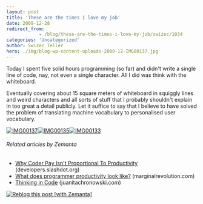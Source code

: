 ```yaml
---
layout: post
title: 'These are the times I love my job'
date: 2009-12-28
redirect_from: 
            - /blog/these-are-the-times-i-love-my-job/swizec/1034
categories: 'Uncategorized'
author: Swizec Teller
hero: ./img/blog-wp-content-uploads-2009-12-IMG00137.jpg
---
```

Today I spent five solid hours programming (so far) and didn't write a single line of code, nay, not even a single character. All I did was think with the whiteboard.



Eventually covering about 15 square meters of whiteboard in squiggly lines and weird characters and all sorts of stuff that I probably shouldn't explain in too great a detail publicly. Let it suffice to say that I believe to have solved the problem of translating machine vocabulary to personalised user vocabulary.



[![IMG00137](http://swizec.com/blog/wp-content/uploads/2009/12/IMG00137.jpg "IMG00137")](./img/blog-wp-content-uploads-2009-12-IMG00137.jpg)[![IMG00135](http://swizec.com/blog/wp-content/uploads/2009/12/IMG00135.jpg "IMG00135")](./img/blog-wp-content-uploads-2009-12-IMG00135.jpg)[![IMG00133](http://swizec.com/blog/wp-content/uploads/2009/12/IMG00133.jpg "IMG00133")](./img/blog-wp-content-uploads-2009-12-IMG00133.jpg)

###### Related articles by Zemanta

- [Why Coder Pay Isn't Proportional To Productivity](http://developers.slashdot.org/story/09/12/23/1820214/Why-Coder-Pay-Isnt-Proportional-To-Productivity?from=rss) (developers.slashdot.org)
- [What does programmer productivity look like?](http://www.marginalrevolution.com/marginalrevolution/2009/12/what-does-programmer-productivity-look-like.html) (marginalrevolution.com)
- [Thinking in Code](http://www.juanitachronowski.com/jdcblog/?p=2048) (juanitachronowski.com)

[![Reblog this post \[with Zemanta\]](http://img.zemanta.com/reblog_e.png?x-id=9e9ff916-994c-4c7e-880d-90febe453b07)](http://reblog.zemanta.com/zemified/9e9ff916-994c-4c7e-880d-90febe453b07/ "Reblog this post \[with Zemanta]")